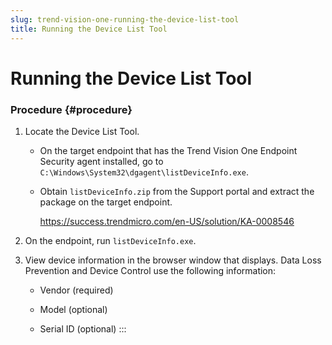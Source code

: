 ```yaml
---
slug: trend-vision-one-running-the-device-list-tool
title: Running the Device List Tool
---
```

# Running the Device List Tool

### Procedure {#procedure}

1.  Locate the Device List Tool.

    - On the target endpoint that has the Trend Vision One Endpoint Security agent installed, go to `C:\Windows\System32\dgagent\listDeviceInfo.exe`.

    - Obtain `listDeviceInfo.zip` from the Support portal and extract the package on the target endpoint.

      <https://success.trendmicro.com/en-US/solution/KA-0008546>

2.  On the endpoint, run `listDeviceInfo.exe`.

3.  View device information in the browser window that displays. Data Loss Prevention and Device Control use the following information:

    - Vendor (required)

    - Model (optional)

    - Serial ID (optional)
:::
